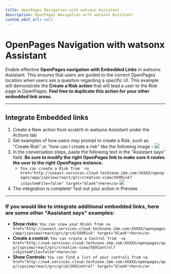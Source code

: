 ```yaml
---
title: OpenPages Navigation with watsonx Assistant
description: OpenPages Navigation with watsonx Assistant
custom_edit_url: null
---
```


# OpenPages Navigation with watsonx Assistant

Enable effective **OpenPages navigation with Embedded Links** in watsonx Assistant. This ensures that users are guided to the correct OpenPages location when users ask a question regarding a specific UI. This example will demonstrate the **Create a Risk action** that will lead a user to the Risk page in OpenPages. **Feel free to duplicate this action for your other embedded link areas.**

---

## Integrate Embedded links

1. Create a New action from scratch in watsonx Assistant under the Actions tab
2. Set examples of how users may prompt to create a Risk, such as "Create Risk" or "how can I create a risk" like the following image -
   ![](../../assets/screenshots/watsonx-assistant-create-a-risk.png)
3. In the conversation steps, paste the following text in the "Assistant says" field. **Be sure to modify the right OpenPages link to make sure it routes the user to the right OpenPages instance.**
   - `You can create a Risk from  <a href="http://useast.services.cloud.techzone.ibm.com:XXXXX/openpages/app/jspview/react/grc/creation-view/SOXRisk?isSystemFile=false" target="blank">here</a>`
     ![](../../assets/screenshots/watsonx-assistant-create-a-risk-2.png)
4. The integration is complete! Test out your action in Preview.

---

### If you would like to integrate additional embedded links, here are some other "Assistant says" examples:

- **Show risks:**
  `You can view your Risks from <a href="http://useast.services.cloud.techzone.ibm.com:XXXXX/openpages/app/jspview/react/grc/grid/SOXRisk" target="blank">here</a>`
- **Create a control:**
  `You can create a Control from  <a href="http://na4.services.cloud.techzone.ibm.com:XXXXX/openpages/app/jspview/react/grc/creation-view/SOXControl?isSystemFile=false">here</a>`
- **Show Controls:**
  `You can find a list of your controls from <a href="http://na4.services.cloud.techzone.ibm.com:XXXXX/openpages/app/jspview/react/grc/grid/SOXControl" target="blank">here</a>`
